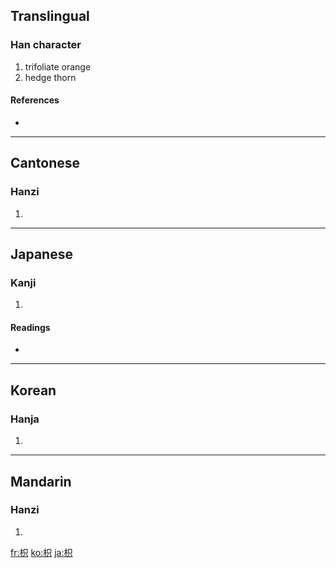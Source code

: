 ==Translingual==

===Han character===
{{Han char|rn=75|rad=木|as=05|sn=9|four=4698<sub>0</sub>|canj=木口金 (DRC)}}

# trifoliate orange
# hedge thorn

====References====
* {{Han ref|kx=0517.070|dkj=14583|dj=0905.040|hdz=21183.050|uh=67B3|ud=26547|bh=CF4C|bd=53068}}

----

==Cantonese==

===Hanzi===
{{yue-hanzi|jyut=|y=ji2}}

# {{defn|Cantonese|sort=木05}}

----

==Japanese==

===Kanji===
{{ja-kanji|grade=|rs=木05}}

# {{defn|Japanese|sort=木05}}

====Readings====
* {{ja-readings|on=[[き]] (ki), [[し]] (shi)|kun=[[からたち]] (karatachi)}}

----

==Korean==

===Hanja===
{{ko-hanja|hangeul=[[지]], [[기]]|eumhun=|rv=ji, gi|mr=chi, ki|y=ci, ki}}

# {{defn|Korean|sort=木05}}

----

==Mandarin==

===Hanzi===
{{cmn-hanzi|pin=[[zhī]] ([[zhi1]])|wg=chih<sup>1</sup>}}

# {{defn|Mandarin|sort=木05}}

[[fr:枳]]
[[ko:枳]]
[[ja:枳]]